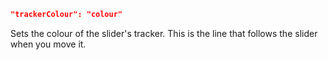 ```json
"trackerColour": "colour"
```

Sets the colour of the slider's tracker. This is the line that follows the slider when you move it.
